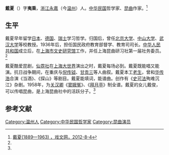 '''戴夏'''（{{bd|1889年||1963年|}}）字'''夷乘'''，[[浙江|浙江]][[永嘉|永嘉]]（今[[温州|温州]]）人。[[中华民国|中华民国]]哲学家、[[昆曲|昆曲]]作家。<ref name=xww>[http://www.ixiwen.net/article-5876-1.html 戴夏(1889—1963) ，戏文网，2012-8-4]{{dead link|date=2018年3月 |bot=InternetArchiveBot |fix-attempted=yes }}</ref>

==生平==
戴夏早年留学[[日本|日本]]、[[德国|德国]]、[[瑞士|瑞士]]学习哲学。归国后，曾任[[北京大学|北京大学]]、[[中山大学|中山大学]]、[[武汉大学|武汉大学]]等校教授。1936年后，担任国民政府教育部督学、教育司司长。[[中华人民共和国|中华人民共和国]]成立后，在[[上海市文史研究馆|上海市文史研究馆]]工作，并任上海昆曲研习社第一届社务委员。<ref name=xww/>

戴夏酷爱昆剧，[[仙霓社|仙霓社]]在[[上海大世界|上海大世界]]演出之时，戴夏每场必到。戴夏既能唱又能演。抗日战争期间，在重庆与[[倪传钺|倪传钺]]、[[甘贡三|甘贡三]]等人曲叙。戴夏本工[[老生|老生]]，曾和[[华传浩|华传浩]]合演《当酒》、《探山》等剧目。戴夏能填词，能谱曲。创作有《[[史可法|史可法]]殉难沉江》杂剧。1958年，为[[关汉卿|关汉卿]]《[[窦娥冤|窦娥冤]]》、《[[拜月亭|拜月亭]]》制全谱。戴夏的女儿戴俊，可以传唱昆曲，是上海昆曲社中的活跃分子。<ref name=xww/>

==参考文献==
{{reflist}}

{{第4屆中華民國訓政時期立法委員名單}}
{{DEFAULTSORT:Dai戴}}
[[Category:温州人|Category:温州人]]
[[Category:中华民国哲学家|Category:中华民国哲学家]]
[[Category:昆曲演员|Category:昆曲演员]]